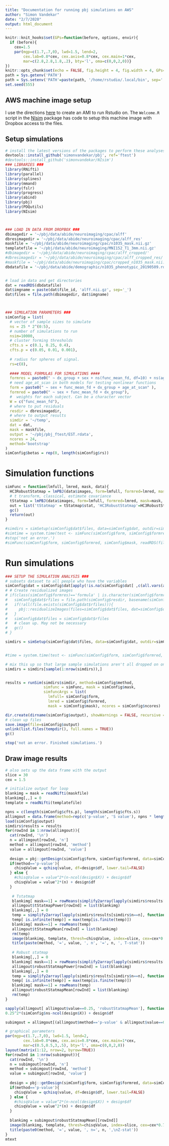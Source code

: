 ```yaml
---
title: "Documentation for running pbj simulations on AWS"
author: "Simon Vandekar"
date: "2/7/2020"
output: html_document
---
```


```r
knitr::knit_hooks$set(GPs=function(before, options, envir){
  if (before){
    cex=1.5
    par(mgp=c(1.7,.7,0), lwd=1.5, lend=2,
        cex.lab=0.8*cex, cex.axis=0.8*cex, cex.main=1*cex,
        mar=c(2.8,2.8,1.8,.2), bty='l', oma=c(0,0,2,0))}
})
knitr::opts_chunk$set(echo = FALSE, fig.height = 4, fig.width = 4, GPs=TRUE, cache=TRUE)
path = Sys.getenv('PATH')
path = Sys.setenv('PATH'=paste(path, '/home/rstudio/.local/bin', sep=':'))
set.seed(555)
```

## AWS machine image setup

I use the directions [here](https://jagg19.github.io/2019/08/aws-r/#short-easy) to create an AMI to run Rstudio on.
The `Welcome.R` script in the [NIsim](https://github.com/simonvandekar/NIsim) package has code to setup this machine image with Dropbox access to the files.


## Setup simulations

```r
# install the latest versions of the packages to perform these analyses.
devtools::install_github('simonvandekar/pbj', ref='ftest')
#devtools::install_github('simonvandekar/NIsim')
### LIBRARIES ###
library(RNifti)
library(parallel)
library(splines)
library(mmand)
library(fslr)
library(progress)
library(abind)
library(pbj)
library(PDQutils)
library(NIsim)



### LOAD IN DATA FROM DROPBOX ###
dbimagedir = '~/pbj/data/abide/neuroimaging/cpac/alff'
dbresimagedir = '~/pbj/data/abide/neuroimaging/cpac/alff_res'
maskfile = '~/pbj/data/abide/neuroimaging/cpac/n1035_mask.nii.gz'
templatefile = '~/pbj/data/abide/neuroimaging/MNI152_T1_3mm.nii.gz'
#dbimagedir = '~/pbj/data/abide/neuroimaging/cpac/alff_cropped/'
#dbresimagedir = '~/pbj/data/abide/neuroimaging/cpac/alff_cropped_res/'
#maskfile = '~/pbj/data/abide/neuroimaging/cpac/cropped_n1035_mask.nii.gz'
dbdatafile = '~/pbj/data/abide/demographic/n1035_phenotypic_20190509.rds'


# load in data and get directories
dat = readRDS(dbdatafile)
dat$imgname = paste(dat$file_id, 'alff.nii.gz', sep='_')
dat$files = file.path(dbimagedir, dat$imgname)



### SIMULATION PARAMETERS ###
simConfig = list(
  # vector of sample sizes to simulate
  ns = 25 * 2^(0:5),
  # number of simulations to run
  nsim=10000,
  # cluster forming thresholds
  cfts.s = c(0.1, 0.25, 0.4),
  cfts.p = c(0.05, 0.01, 0.001),
  
  # radius for spheres of signal.
  rs=c(8),
  
  #### MODEL FORMULAS FOR SIMULATIONS ####
  formres = paste0(" ~ dx_group + sex + ns(func_mean_fd, df=10) + ns(age_at_scan, df=10)" ),
  # need age_at_scan in both models for testing nonlinear functions
  form = paste0(" ~ sex + func_mean_fd + dx_group + age_at_scan" ),
  formred = paste0(" ~ sex + func_mean_fd + dx_group"),
  #  weights for each subject. Can be a character vector
  W = c("func_mean_fd"),
  # where to put residuals
  resdir = dbresimagedir,
  # where to output results
  simdir = '~/temp',
  dat = dat,
  mask = maskfile,
  output = '~/pbj/pbj_ftest/EST.rdata',
  ncores = 24,
  method='bootstrap'
)
simConfig$betas = rep(0, length(simConfig$rs))
```

# Simulation functions
```r
simFunc = function(lmfull, lmred, mask, data){
  HC3RobustStatmap = lmPBJ(data$images, form=lmfull, formred=lmred, mask=mask, data=data, transform = 'none', HC3 = TRUE )
  # t transform, classical, estimate covariance
  tStatmap = lmPBJ(data$images, form=lmfull, formred=lmred, mask=mask, data=data, transform = 't', robust=FALSE, HC3=TRUE)
  out = list('tStatmap' = tStatmap$stat, 'HC3RobustStatmap'=HC3RobustStatmap$stat)
  gc()
  return(out)
}

#simdirs = simSetup(simConfig$dat$files, data=simConfig$dat, outdir=simConfig$simdir, nsim=simConfig$nsim, #ns=simConfig$ns, mask=simConfig$mask, rs=simConfig$rs, betas=simConfig$betas )
#simtime = system.time(test <- simFunc(simConfig$form, simConfig$formred, simConfig$mask, readRDS(file.path(simdirs$simdir[200], 'data.rds')), 2, cfts.p = simConfig$cfts.p))
#stop('not an error.')
#simFunc(simConfig$form, simConfig$formred, simConfig$mask, readRDS(file.path(simdirs$simdir[200], 'data.rds')))
```

# Run simulations
```r
### SETUP THE SIMULATION ANALYSIS ###
# subsets dataset to all people who have the variables
simConfig$dat = simConfig$dat[apply(!is.na(simConfig$dat[ ,c(all.vars(as.formula(simConfig$formres)), simConfig$W)]), 1, all), ]
# # Create residualized images
# if(class(simConfig$formres)=='formula' | is.character(simConfig$formres)){
#   simConfig$dat$rfiles = file.path(simConfig$resdir, basename(simConfig$dat$files))
#   if(!all(file.exists(simConfig$dat$rfiles))){
#     pbj::residualizeImages(files=simConfig$dat$files, dat=simConfig$dat, mask=simConfig$mask, form=as.formula(simConfig$formres), outfiles=simConfig$dat$rfiles, mc.cores=simConfig$ncores)
#   }
#   simConfig$dat$files = simConfig$dat$rfiles
#   # clean up. May not be necessary
#   gc()
# }

simdirs = simSetup(simConfig$dat$files, data=simConfig$dat, outdir=simConfig$simdir, nsim=simConfig$nsim, ns=simConfig$ns, mask=simConfig$mask, rs=simConfig$rs, betas=simConfig$betas )


#time = system.time(test <- simFunc(simConfig$form, simConfig$formred, simConfig$mask, readRDS(file.path(simdirs$simdir[10], 'data.rds')), simConfig$nboot, simConfig$cfts.s) )

# mix this up so that large sample simulations aren't all dropped on one "thread".
simdirs = simdirs[sample(1:nrow(simdirs)),]


results = runSim(simdirs$simdir, method=simConfig$method,
                 simfunc = simFunc, mask = simConfig$mask,
                 simfuncArgs = list(
                   lmfull= simConfig$form,
                   lmred = simConfig$formred,
                   mask = simConfig$mask), ncores = simConfig$ncores)

dir.create(dirname(simConfig$output), showWarnings = FALSE, recursive = TRUE)
# clean up files
save.image(file=simConfig$output)
unlink(list.files(tempdir(), full.names = TRUE))
gc()

stop('not an error. Finished simulations.')
```


## Draw image results

```r
# also sets up the data frame with the output
slice = 30
cex = 1.5

# initialize output for loop
blankimg = mask = readNifti(maskfile)
blankimg[,,] = 0
template = readNifti(templatefile)

npns = c(length(simConfig$cfts.p), length(simConfig$cfts.s))
allimgout = data.frame(method=rep(c('p-value', 'S value'), npns * length(simConfig$ns)), n=rep(simConfig$ns, sum(npns)), value = c(rep(simConfig$cfts.p, each=length(simConfig$ns)), rep(simConfig$cfts.s, each=length(simConfig$ns))), power=NA, mean=NA)
load(simConfig$output)
simdirs$results = results
for(rowInd in 1:nrow(allimgout)){
  cat(rowInd, '\n')
  n = allimgout[rowInd, 'n']
  method = allimgout[rowInd, 'method']
  value = allimgout[rowInd, 'value']
  
  design = pbj::getDesign(simConfig$form, simConfig$formred, data=simConfig$dat)
  if(method=='p-value'){
    chisqValue = qchisq(value, df=design$df, lower.tail=FALSE)
  } else {
    #chisqValue = value^2*(n-ncol(design$X)) + design$df
    chisqValue = value^2*(n) + design$df
  }
  
   # Tstatmap
   blankimg[ mask==1] = rowMeans(simplify2array(lapply(simdirs$results[simdirs$n==n], function(x) x$tStatmap ))>=chisqValue)
   allimgout$tStatmapPower[rowInd] = list(blankimg)
   blankimg[,,] = 0
   temp = simplify2array(lapply(simdirs$results[simdirs$n==n], function(x) x$tStatmap ))
   temp[ is.infinite(temp)] = max(temp[is.finite(temp)])
   blankimg[ mask==1] = rowMeans(temp)
   allimgout$tStatmapMean[rowInd] = list(blankimg)
   rm(temp)
   image(blankimg, template, thresh=chisqValue, index=slice, cex=cex*0.7)
   title(paste(method, '=', value, ', n', '=', n, ', T-stat'))
   
   # Robust statmap
   blankimg[,,] = 0
   blankimg[ mask==1] = rowMeans(simplify2array(lapply(simdirs$results[simdirs$n==n], function(x) x$HC3RobustStatmap ))>=chisqValue)
   allimgout$robustStatmapPower[rowInd] = list(blankimg)
   blankimg[,,] = 0
   temp = simplify2array(lapply(simdirs$results[simdirs$n==n], function(x) x$HC3RobustStatmap ))
   temp[ is.infinite(temp)] = max(temp[is.finite(temp)])
   blankimg[ mask==1] = rowMeans(temp)
   allimgout$robustStatmapMean[rowInd] = list(blankimg)
   rm(temp)
}

sapply(allimgout[ allimgout$value==0.25, 'robustStatmapMean'], function(x){x = x[,,30]; mask=mask[,,30]; quantile(x[ mask==1]) } )
0.25^2*(simConfig$ns-ncol(design$X)) + design$df
```



```r
subimgout = allimgout[(allimgout$method=='p-value' & allimgout$value==0.001) | (allimgout$method=='S value' & allimgout$value==0.25),]

# graphical parameters
par(mgp=c(1.7,.7,0), lwd=1.5, lend=2,
        cex.lab=0.8*cex, cex.axis=0.8*cex, cex.main=1*cex,
        mar=c(0.5,0.5,3,.5), bty='l', oma=c(0,0,2,0))
layout(matrix(1:12, nrow=2, byrow=TRUE))
for(rowInd in 1:nrow(subimgout)){
  cat(rowInd, '\n')
  n = subimgout[rowInd, 'n']
  method = subimgout[rowInd, 'method']
  value = subimgout[rowInd, 'value']
  
  design = pbj::getDesign(simConfig$form, simConfig$formred, data=simConfig$dat)
  if(method=='p-value'){
    chisqValue = qchisq(value, df=design$df, lower.tail=FALSE)
  } else {
    #chisqValue = value^2*(n-ncol(design$X)) + design$df
    chisqValue = value^2*(n) + design$df
  }
  
  blankimg = subimgout$robustStatmapMean[[rowInd]]
  image(blankimg, template, thresh=chisqValue, index=slice, cex=cex*0.7)
  title(paste0(method, '=', value, ', n=', n, ',\nZ-stat'))
}
mtext
```

